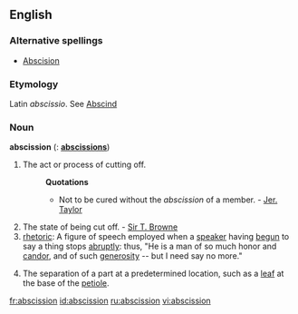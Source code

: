 ==English==

===Alternative spellings===
*[[Abscision]]

===Etymology===
Latin ''abscissio''. See [[Abscind]]

===Noun===
'''abscission'''  ({{plural}}: '''[[abscissions]]''')
# The act or process of cutting off.
#:'''Quotations'''
#:*Not to be cured without the ''abscission'' of a member. - [[w:Jeremy Taylor|Jer. Taylor]]
# The state of being cut off. - [[Sir T. Browne]]
# [[rhetoric]]: A figure of speech employed when a [[speaker]] having [[begun]] to say a thing stops [[abruptly]]: thus, "He is a man of so much honor and [[candor]], and of such [[generosity]] -- but I need say no more."
# {{botany}} The separation of a part at a predetermined location, such as a [[leaf]] at the base of the [[petiole]].

[[fr:abscission]]
[[id:abscission]]
[[ru:abscission]]
[[vi:abscission]]